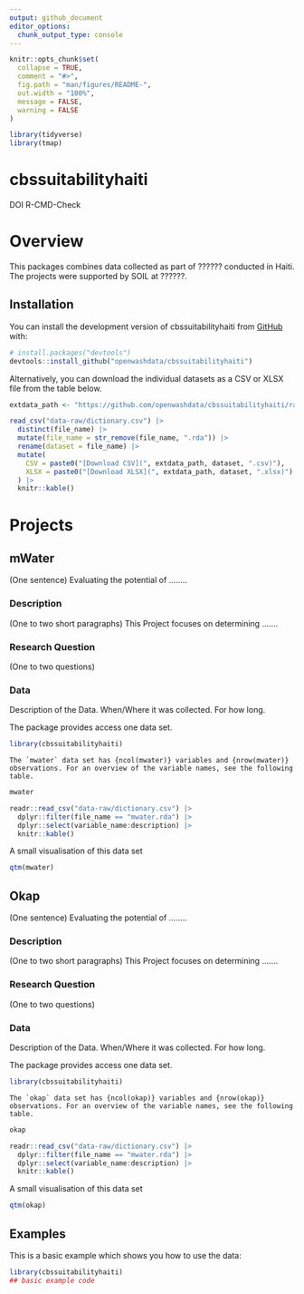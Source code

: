 ```yaml
---
output: github_document
editor_options: 
  chunk_output_type: console
---
```


<!-- README.md is generated from README.Rmd. Please edit that file -->

```r
knitr::opts_chunk$set(
  collapse = TRUE,
  comment = "#>",
  fig.path = "man/figures/README-",
  out.width = "100%",
  message = FALSE,
  warning = FALSE
)

library(tidyverse)
library(tmap)
```

# cbssuitabilityhaiti

<!-- badges: start -->
DOI
R-CMD-Check
<!-- badges: end -->

# Overview

This packages combines data collected as part of ?????? conducted in Haiti. The projects were 
supported by SOIL at ??????.

## Installation

You can install the development version of cbssuitabilityhaiti from [GitHub](https://github.com/) with:

``` r
# install.packages("devtools")
devtools::install_github("openwashdata/cbssuitabilityhaiti")
```

Alternatively, you can download the individual datasets as a CSV or XLSX file 
from the table below.

```r

extdata_path <- "https://github.com/openwashdata/cbssuitabilityhaiti/raw/main/inst/extdata/"

read_csv("data-raw/dictionary.csv") |> 
  distinct(file_name) |> 
  mutate(file_name = str_remove(file_name, ".rda")) |> 
  rename(dataset = file_name) |> 
  mutate(
    CSV = paste0("[Download CSV](", extdata_path, dataset, ".csv)"),
    XLSX = paste0("[Download XLSX](", extdata_path, dataset, ".xlsx)")
  ) |> 
  knitr::kable()

```


# Projects

## mWater

(One sentence) 
Evaluating the potential of ........

### Description

(One to two short paragraphs)
This Project focuses on determining .......

### Research Question

(One to two questions)

### Data 

Description of the Data. When/Where it was collected. For how long.

The package provides access one data set.

```r
library(cbssuitabilityhaiti)
```

```epoxy
The `mwater` data set has {ncol(mwater)} variables and {nrow(mwater)} observations. For an overview of the variable names, see the following table.  

```

```r
mwater
```


```r
readr::read_csv("data-raw/dictionary.csv") |> 
  dplyr::filter(file_name == "mwater.rda") |> 
  dplyr::select(variable_name:description) |> 
  knitr::kable()
```

A small visualisation of this data set

```r
qtm(mwater)
```


## Okap

(One sentence) 
Evaluating the potential of ........

### Description

(One to two short paragraphs)
This Project focuses on determining .......

### Research Question

(One to two questions)

### Data 

Description of the Data. When/Where it was collected. For how long.

The package provides access one data set.

```r
library(cbssuitabilityhaiti)
```

```epoxy
The `okap` data set has {ncol(okap)} variables and {nrow(okap)} observations. For an overview of the variable names, see the following table.  

```

```r
okap
```

```r
readr::read_csv("data-raw/dictionary.csv") |> 
  dplyr::filter(file_name == "mwater.rda") |> 
  dplyr::select(variable_name:description) |> 
  knitr::kable()
```

A small visualisation of this data set

```r
qtm(okap)
```


## Examples

This is a basic example which shows you how to use the data:

```r
library(cbssuitabilityhaiti)
## basic example code
```
